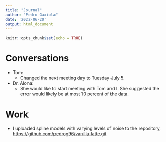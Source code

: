 ```yaml
---
title: "Journal"
author: "Pedro Gaxiola"
date: '2022-06-20'
output: html_document
---
```


```r
knitr::opts_chunk$set(echo = TRUE)
```

# Conversations

* Tom:
    * Changed the next meeting day to Tuesday July 5. 
    
* Dr. Alona:
    * She would like to start meeting with Tom and I. She suggested the error would likely be at most 10 percent of the data.
    
# Work

* I uploaded spline models with varying levels of noise to the repository, [https://github.com/pedrog96/vanilla-latte.git](https://github.com/pedrog96/vanilla-latte.git)
